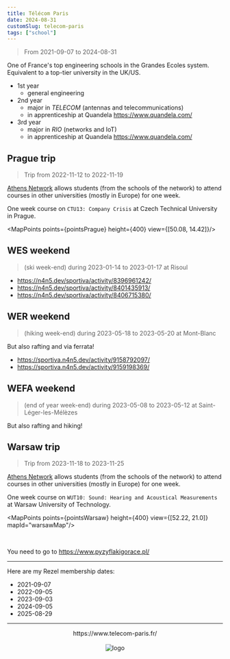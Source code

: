```yaml
---
title: Télécom Paris
date: 2024-08-31
customSlug: telecom-paris
tags: ["school"]
---
```


> From 2021-09-07 to 2024-08-31

One of France's top engineering schools in the Grandes Ecoles system.
Equivalent to a top-tier university in the UK/US.


- 1st year
    - general engineering
- 2nd year
    - major in *TELECOM* (antennas and telecommunications)
    - in apprenticeship at Quandela https://www.quandela.com/
- 3rd year
    - major in *RIO* (networks and IoT)
    - in apprenticeship at Quandela https://www.quandela.com/


## Prague trip

> Trip from 2022-11-12 to 2022-11-19

[Athens Network](http://athensnetwork.eu/) allows students (from the schools of the network) to attend courses in other universities (mostly in Europe) for one week.


One week course on `CTU13: Company Crisis` at Czech Technical University in Prague.


<MapPoints points={pointsPrague} height={400} view={[50.08, 14.42]}/>


## WES weekend

> (ski week-end) during 2023-01-14 to 2023-01-17 at Risoul

- https://n4n5.dev/sportiva/activity/8396961242/
- https://n4n5.dev/sportiva/activity/8401435913/
- https://n4n5.dev/sportiva/activity/8406715380/

## WER weekend

> (hiking week-end) during 2023-05-18 to 2023-05-20 at Mont-Blanc

But also rafting and via ferrata!

- https://sportiva.n4n5.dev/activity/9158792097/
- https://sportiva.n4n5.dev/activity/9159198369/

## WEFA weekend

> (end of year week-end) during 2023-05-08 to 2023-05-12 at Saint-Léger-les-Mélèzes

But also rafting and hiking!

## Warsaw trip

> Trip from 2023-11-18 to 2023-11-25

[Athens Network](http://athensnetwork.eu/) allows students (from the schools of the network) to attend courses in other universities (mostly in Europe) for one week.

One week course on `WUT10: Sound: Hearing and Acoustical Measurements` at Warsaw University of Technology.


<MapPoints points={pointsWarsaw} height={400} view={[52.22, 21.0]} mapId="warsawMap"/>

<br />

You need to go to https://www.pyzyflakigorace.pl/

---

Here are my Rezel membership dates:

- 2021-09-07
- 2022-09-05
- 2023-09-03
- 2024-09-05
- 2025-08-29

---


<div style="text-align: center">
    <div>https://www.telecom-paris.fr/</div>
    <br />
    <Image src={logo} alt="logo" height={100}/>
</div>

